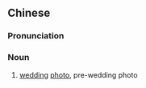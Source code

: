 {{also|婚纱照}}
==Chinese==
{{zh-forms|s=婚纱照|type=21}}

===Pronunciation===
{{zh-pron
|m=hūnshāzhào
|cat=n
}}

===Noun===
{{zh-noun}}

# [[wedding]] [[photo]], pre-wedding photo